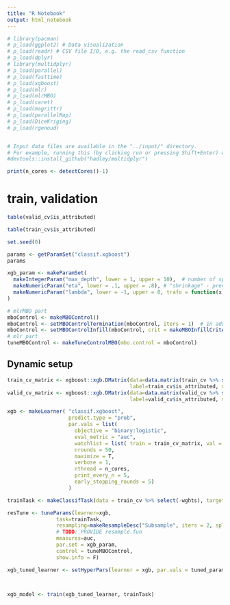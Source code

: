 ```yaml
---
title: "R Notebook"
output: html_notebook
---
```


```r
# library(pacman)
# p_load(ggplot2) # Data visualization
# p_load(readr) # CSV file I/O, e.g. the read_csv function
# p_load(dplyr)
# library(multidplyr)
# p_load(parallel)
# p_load(fasttime)
# p_load(xgboost)
# p_load(mlr)
# p_load(mlrMBO)
# p_load(caret)
# p_load(magrittr)
# p_load(parallelMap)
# p_load(DiceKriging)
# p_load(rgenoud)


# Input data files are available in the "../input/" directory.
# For example, running this (by clicking run or pressing Shift+Enter) will list the files in the input directory
#devtools::install_github("hadley/multidplyr")
```


```r
print(n_cores <- detectCores()-1)
```

# train, validation 

```r
table(valid_cv$is_attributed)
```

```r
table(train_cv$is_attributed)
```

```r
set.seed(0)
```


```r
params <- getParamSet("classif.xgboost")
params
```

```r
xgb_param <- makeParamSet(
  makeIntegerParam("max_depth", lower = 1, upper = 10),  # number of splits in each tree
  makeNumericParam("eta", lower = .1, upper = .8), # "shrinkage" - prevents overfitting
  makeNumericParam("lambda", lower = -1, upper = 0, trafo = function(x) 10^x) # L2 regularization - prevents overfitting
)
```

```r
# mlrMBO part
mboControl <- makeMBOControl()
mboControl <- setMBOControlTermination(mboControl, iters = 1)  # in addition to the initials
mboControl <- setMBOControlInfill(mboControl, crit = makeMBOInfillCritAEI()) # augmented expected improvement
# mlr part
tuneMBOControl <- makeTuneControlMBO(mbo.control = mboControl)
```


## Dynamic setup


```r

train_cv_matrix <- xgboost::xgb.DMatrix(data=data.matrix(train_cv %>% select(-is_attributed, -wghts)),
                                        label=train_cv$is_attributed, missing = NA, weight=train_cv$wghts)
valid_cv_matrix <- xgboost::xgb.DMatrix(data=data.matrix(valid_cv %>% select(-is_attributed, -wghts)),
                                        label=valid_cv$is_attributed, missing = NA, weight=valid_cv$wghts)

xgb <- makeLearner( "classif.xgboost", 
                    predict.type = "prob",
                    par.vals = list(
                      objective = "binary:logistic",
                      eval_metric = "auc",
                      watchlist = list( train = train_cv_matrix, val = valid_cv_matrix),
                      nrounds = 50, 
                      maximize = T,
                      verbose = 1, 
                      nthread = n_cores,
                      print_every_n = 5,
                      early_stopping_rounds = 5)
                    )

```

```r

trainTask <- makeClassifTask(data = train_cv %>% select(-wghts), target = "is_attributed", positive = 1)

resTune <- tuneParams(learner=xgb, 
                task=trainTask, 
                resampling=makeResampleDesc("Subsample", iters = 2, split = 0.95),
                # TODO: PROVIDE resample.fun
                measures=auc, 
                par.set = xgb_param, 
                control = tuneMBOControl, 
                show.info = F)
```



```r
xgb_tuned_learner <- setHyperPars(learner = xgb, par.vals = tuned_params$x)



xgb_model <- train(xgb_tuned_learner, trainTask)


```


 